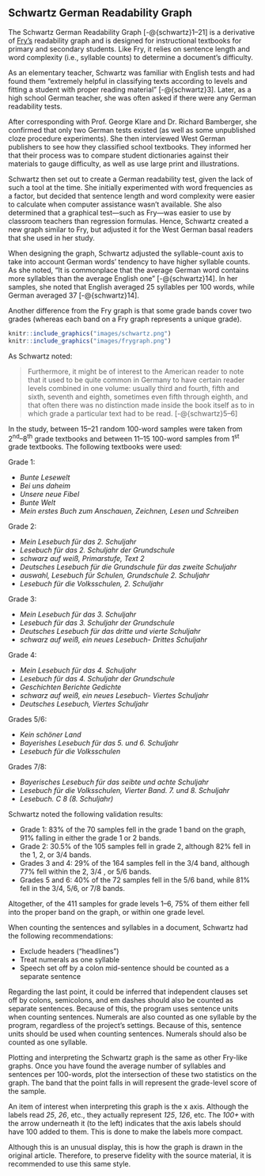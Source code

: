 ## Schwartz German Readability Graph {#sec-schwartz}

The Schwartz German Readability Graph\index{Schwartz German Readability Graph|(ii} [-@{schwartz}1–21] is a derivative of [Fry’s](#sec-fry-test) readability graph and is designed for instructional textbooks for primary and secondary students. Like Fry, it relies on sentence length and word complexity (i.e., syllable counts) to determine a document’s difficulty.

As an elementary teacher, Schwartz\index{Fry!derivatives!Schwartz} was familiar with English tests and had found them "extremely helpful in classifying texts according to levels and fitting a student with proper reading material" [-@{schwartz}3]. Later, as a high school German teacher, she was often asked if there were any German readability tests.

After corresponding with Prof. George Klare and Dr. Richard Bamberger, she confirmed that only two German tests existed (as well as some unpublished cloze\index{cloze} procedure experiments). She then interviewed West German publishers to see how they classified school textbooks. They informed her that their process was to compare student dictionaries against their materials to gauge difficulty, as well as use large print and illustrations.

Schwartz then set out to create a German readability test, given the lack of such a tool at the time. She initially experimented with word frequencies as a factor, but decided that sentence length and word complexity were easier to calculate when computer assistance wasn't available. She also determined that a graphical test—such as Fry—was easier to use by classroom teachers than regression formulas. Hence, Schwartz created a new graph similar to Fry, but adjusted it for the West German basal readers that she used in her study.

When designing the graph, Schwartz adjusted the syllable-count axis to take into account German words' tendency to have higher syllable counts. As she noted, "It is commonplace that the average German word contains more syllables than the average English one" [-@{schwartz}14]. In her samples, she noted that English averaged 25 syllables per 100 words, while German averaged 37 [-@{schwartz}14].

Another difference from the Fry graph is that some grade bands cover two grades (whereas each band on a Fry graph represents a unique grade).

```r
knitr::include_graphics("images/schwartz.png")
knitr::include_graphics("images/frygraph.png")
```

::: {.minipage data-latex="{\textwidth}"}
As Schwartz noted:

> Furthermore, it might be of interest to the American reader to note that it used to be quite common in Germany to have certain reader levels combined in one volume: usually third and fourth, fifth and sixth, seventh and eighth, sometimes even fifth through eighth, and that often there was no distinction made inside the book itself as to in which grade a particular text had to be read. [-@{schwartz}5–6]
:::

In the study, between 15–21 random 100-word samples were taken from 2^nd^–8^th^ grade textbooks and between 11–15 100-word samples from 1^st^ grade textbooks. The following textbooks were used:

::: {.minipage data-latex="{\textwidth}"}
Grade 1:

- *Bunte Lesewelt*
- *Bei uns daheim*
- *Unsere neue Fibel*
- *Bunte Welt*
- *Mein erstes Buch zum Anschauen, Zeichnen, Lesen und Schreiben*
:::

::: {.minipage data-latex="{\textwidth}"}
Grade 2:

- *Mein Lesebuch für das 2. Schuljahr*
- *Lesebuch für das 2. Schuljahr der Grundschule*
- *schwarz auf weiß, Primarstufe, Text 2*
- *Deutsches Lesebuch für die Grundschule für das zweite Schuljahr*
- *auswahl, Lesebuch für Schulen, Grundschule 2. Schuljahr*
- *Lesebuch für die Volksschulen, 2. Schuljahr*
:::

::: {.minipage data-latex="{\textwidth}"}
Grade 3:

- *Mein Lesebuch für das 3. Schuljahr*
- *Lesebuch für das 3. Schuljahr der Grundschule*
- *Deutsches Lesebuch für das dritte und vierte Schuljahr*
- *schwarz auf weiß, ein neues Lesebuch- Drittes Schuljahr*
:::

::: {.minipage data-latex="{\textwidth}"}
Grade 4:

- *Mein Lesebuch für das 4. Schuljahr*
- *Lesebuch für das 4. Schuljahr der Grundschule*
- *Geschichten Berichte Gedichte*
- *schwarz auf weiß, ein neues Lesebuch- Viertes Schuljahr*
- *Deutsches Lesebuch, Viertes Schuljahr*
:::

::: {.minipage data-latex="{\textwidth}"}
Grades 5/6:

- *Kein schöner Land*
- *Bayerishes Lesebuch für das 5. und 6. Schuljahr*
- *Lesebuch für die Volksschulen*
:::

::: {.minipage data-latex="{\textwidth}"}
Grades 7/8:

- *Bayerisches Lesebuch für das seibte und achte Schuljahr*
- *Lesebuch für die Volksschulen, Vierter Band. 7. und 8. Schuljahr*
- *Lesebuch. C 8 (8. Schuljahr)*
:::

::: {.minipage data-latex="{\textwidth}"}
Schwartz noted the following validation results:

- Grade 1: 83% of the 70 samples fell in the grade 1 band on the graph, 91% falling in either the grade 1 or 2 bands.
- Grade 2: 30.5% of the 105 samples fell in grade 2, although 82% fell in the 1, 2, or 3/4 bands.
- Grades 3 and 4: 29% of the 164 samples fell in the 3/4 band, although 77% fell within the 2, 3/4 , or 5/6 bands.
- Grades 5 and 6: 40% of the 72 samples fell in the 5/6 band, while 81% fell in the 3/4, 5/6, or 7/8 bands.
:::

Altogether, of the 411 samples for grade levels 1–6, 75% of them either fell into the proper band on the graph, or within one grade level.

::: {.minipage data-latex="{\textwidth}"}
When counting the sentences and syllables in a document, Schwartz had the following recommendations:

- Exclude headers (“headlines”)
- Treat numerals as one syllable
- Speech set off by a colon mid-sentence should be counted as a separate sentence
:::

Regarding the last point, it could be inferred that independent clauses set off by colons, semicolons, and em dashes should also be counted as separate sentences.
[Because of this, the program uses sentence units when counting sentences. Numerals are also counted as one syllable by the program, regardless of the project's settings.]{.content-hidden when-profile="reference"}
[Because of this, sentence units should be used when counting sentences. Numerals should also be counted as one syllable.]{.content-visible when-profile="reference"}

Plotting and interpreting the Schwartz graph is the same as other Fry-like graphs. Once you have found the average number of syllables and sentences per 100-words, plot the intersection of these two statistics on the graph. The band that the point falls in will represent the grade-level score of the sample.\index{Schwartz German Readability Graph|)}

::: {.notesection data-latex=""}
An item of interest when interpreting this graph is the x axis. Although the labels read *25*, *26*, etc., they actually represent *125*, *126*, etc. The *100+* with the arrow underneath it (to the left) indicates that the axis labels should have 100 added to them. This is done to make the labels more compact.

Although this is an unusual display, this is how the graph is drawn in the original article. Therefore, to preserve fidelity with the source material, it is recommended to use this same style.
:::

\newpage